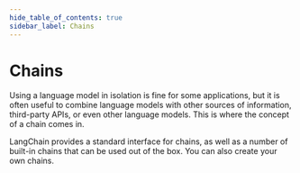 ```yaml
---
hide_table_of_contents: true
sidebar_label: Chains
---
```



# Chains

Using a language model in isolation is fine for some applications, but it is often useful to combine language models with other sources of information, third-party APIs, or even other language models. This is where the concept of a chain comes in.

LangChain provides a standard interface for chains, as well as a number of built-in chains that can be used out of the box. You can also create your own chains.

<DocCardList />
